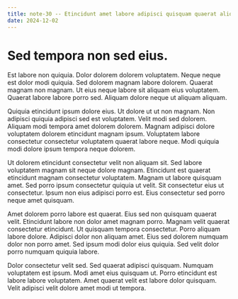 ```yaml
---
title: note-30 -- Etincidunt amet labore adipisci quisquam quaerat aliquam modi.
date: 2024-12-02
---
```


# Sed tempora non sed eius.

Est labore non quiquia. Dolor dolorem dolorem voluptatem. Neque neque est dolor modi quiquia. Sed dolorem magnam labore
dolorem. Quaerat magnam non magnam. Ut eius neque labore sit aliquam eius voluptatem. Quaerat labore labore porro sed.
Aliquam dolore neque ut aliquam aliquam.

Quiquia etincidunt ipsum dolore eius. Ut dolore ut ut non magnam. Non adipisci quiquia adipisci sed est voluptatem.
Velit modi sed dolorem. Aliquam modi tempora amet dolorem dolorem. Magnam adipisci dolore voluptatem dolorem etincidunt
magnam ipsum. Voluptatem labore consectetur consectetur voluptatem quaerat labore neque. Modi quiquia modi dolore ipsum
tempora neque dolorem.

Ut dolorem etincidunt consectetur velit non aliquam sit. Sed labore voluptatem magnam sit neque dolore magnam.
Etincidunt est quaerat etincidunt magnam consectetur voluptatem. Magnam ut labore quisquam amet. Sed porro ipsum
consectetur quiquia ut velit. Sit consectetur eius ut consectetur. Ipsum non eius adipisci porro est. Eius consectetur
sed porro neque amet quisquam.

Amet dolorem porro labore est quaerat. Eius sed non quisquam quaerat velit. Etincidunt labore non dolor amet magnam
porro. Magnam velit quaerat consectetur etincidunt. Ut quisquam tempora consectetur. Porro aliquam labore dolore.
Adipisci dolor non aliquam amet. Eius sed dolorem numquam dolor non porro amet. Sed ipsum modi dolor eius quiquia. Sed
velit dolor porro numquam quiquia labore.

Dolor consectetur velit sed. Sed quaerat adipisci quisquam. Numquam voluptatem est ipsum. Modi amet eius quisquam ut.
Porro etincidunt est labore labore voluptatem. Amet quaerat velit est labore dolor quisquam. Velit adipisci velit dolore
amet modi ut tempora.
